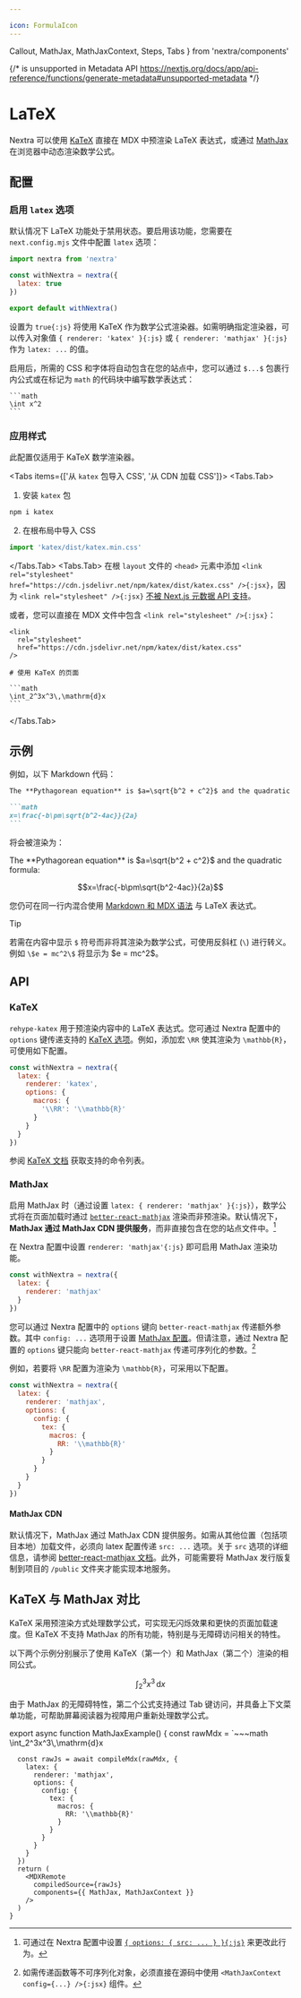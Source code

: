 ```yaml
---

icon: FormulaIcon
---
```


  Callout,
  MathJax,
  MathJaxContext,
  Steps,
  Tabs
} from 'nextra/components'

{/* <link rel="stylesheet"> is unsupported in Metadata API https://nextjs.org/docs/app/api-reference/functions/generate-metadata#unsupported-metadata */}

<link
  rel="stylesheet"
  href="https://cdn.jsdelivr.net/npm/katex/dist/katex.css"
/>

# LaTeX

Nextra 可以使用 [KaTeX](https://katex.org) 直接在 MDX 中预渲染 LaTeX 表达式，或通过 [MathJax](https://mathjax.org) 在浏览器中动态渲染数学公式。

## 配置

<Steps>

### 启用 `latex` 选项

默认情况下 LaTeX 功能处于禁用状态。要启用该功能，您需要在 `next.config.mjs` 文件中配置 `latex` 选项：

```js filename="next.config.mjs" {4}
import nextra from 'nextra'

const withNextra = nextra({
  latex: true
})

export default withNextra()
```

设置为 `true{:js}` 将使用 KaTeX 作为数学公式渲染器。如需明确指定渲染器，可以传入对象值 `{ renderer: 'katex' }{:js}` 或 `{ renderer: 'mathjax' }{:js}` 作为 `latex: ...` 的值。

启用后，所需的 CSS 和字体将自动包含在您的站点中，您可以通过 `$...$` 包裹行内公式或在标记为 `math` 的代码块中编写数学表达式：

````mdx
```math
\int x^2
```
````

### 应用样式

<Callout type="warning">
  此配置仅适用于 KaTeX 数学渲染器。
</Callout>

<Tabs items={['从 `katex` 包导入 CSS', '从 CDN 加载 CSS']}>
<Tabs.Tab>
1. 安装 `katex` 包

```bash npm2yarn
npm i katex
```

2. 在根布局中导入 CSS

```js filename="app/layout.jsx"
import 'katex/dist/katex.min.css'
```

</Tabs.Tab>
<Tabs.Tab>
在根 `layout` 文件的 `<head>` 元素中添加 `<link rel="stylesheet" href="https://cdn.jsdelivr.net/npm/katex/dist/katex.css" />{:jsx}`，因为 `<link rel="stylesheet" />{:jsx}` [不被 Next.js 元数据 API 支持](https://nextjs.org/docs/app/api-reference/functions/generate-metadata#unsupported-metadata)。

或者，您可以直接在 MDX 文件中包含 `<link rel="stylesheet" />{:jsx}`：

````mdx filename="katex.mdx"
<link
  rel="stylesheet"
  href="https://cdn.jsdelivr.net/npm/katex/dist/katex.css"
/>

# 使用 KaTeX 的页面

```math
\int_2^3x^3\,\mathrm{d}x
```
````

</Tabs.Tab>
</Tabs>
</Steps>

## 示例

例如，以下 Markdown 代码：

````md filename="page.md"
The **Pythagorean equation** is $a=\sqrt{b^2 + c^2}$ and the quadratic formula:

```math
x=\frac{-b\pm\sqrt{b^2-4ac}}{2a}
```
````

将会被渲染为：

<div className="mt-6 rounded-xl border p-4 nextra-border">
The **Pythagorean equation** is $a=\sqrt{b^2 + c^2}$ and the quadratic formula:

```math
x=\frac{-b\pm\sqrt{b^2-4ac}}{2a}
```

</div>

您仍可在同一行内混合使用 [Markdown 和 MDX 语法](../guide/markdown) 与 LaTeX 表达式。

> [!TIP]
>
> 若需在内容中显示 `$` 符号而非将其渲染为数学公式，可使用反斜杠 (`\`) 进行转义。例如 `\$e = mc^2\$` 将显示为 \$e = mc^2\$。

## API

### KaTeX

`rehype-katex` 用于预渲染内容中的 LaTeX 表达式。您可通过 Nextra 配置中的 `options` 键传递支持的 [KaTeX 选项](https://katex.org/docs/options)。例如，添加宏 `\RR` 使其渲染为 `\mathbb{R}`，可使用如下配置。

```js filename="next.config.mjs" {4-8}
const withNextra = nextra({
  latex: {
    renderer: 'katex',
    options: {
      macros: {
        '\\RR': '\\mathbb{R}'
      }
    }
  }
})
```

参阅 [KaTeX 文档](https://katex.org/docs/supported) 获取支持的命令列表。

### MathJax

启用 MathJax 时（通过设置 `latex: { renderer: 'mathjax' }{:js}`），数学公式将在页面加载时通过 [`better-react-mathjax`](https://github.com/fast-reflexes/better-react-mathjax) 渲染而非预渲染。默认情况下，**MathJax 通过 MathJax CDN 提供服务**，而非直接包含在您的站点文件中。[^1]

[^1]:
    可通过在 Nextra 配置中设置 [`{ options: { src: ... } }{:js}`](https://github.com/fast-reflexes/better-react-mathjax#src-string--undefined) 来更改此行为。

在 Nextra 配置中设置 `renderer: 'mathjax'{:js}` 即可启用 MathJax 渲染功能。

```js filename="next.config.mjs" {3}
const withNextra = nextra({
  latex: {
    renderer: 'mathjax'
  }
})
```

您可以通过 Nextra 配置中的 `options` 键向 `better-react-mathjax` 传递额外参数。其中 `config: ...` 选项用于设置 [MathJax 配置](https://docs.mathjax.org/en/latest/options/index.html)。但请注意，通过 Nextra 配置的 `options` 键只能向 `better-react-mathjax` 传递可序列化的参数。[^2]

[^2]:
    如需传递函数等不可序列化对象，必须直接在源码中使用 `<MathJaxContext config={...} />{:jsx}` 组件。

例如，若要将 `\RR` 配置为渲染为 `\mathbb{R}`，可采用以下配置。

```js filename="next.config.mjs" {4-12}
const withNextra = nextra({
  latex: {
    renderer: 'mathjax',
    options: {
      config: {
        tex: {
          macros: {
            RR: '\\mathbb{R}'
          }
        }
      }
    }
  }
})
```

#### MathJax CDN

默认情况下，MathJax 通过 MathJax CDN 提供服务。如需从其他位置（包括项目本地）加载文件，必须向 latex 配置传递 `src: ...` 选项。关于 `src` 选项的详细信息，请参阅 [better-react-mathjax 文档](https://github.com/fast-reflexes/better-react-mathjax#src-string--undefined)。此外，可能需要将 MathJax 发行版复制到项目的 `/public` 文件夹才能实现本地服务。

## KaTeX 与 MathJax 对比

KaTeX 采用预渲染方式处理数学公式，可实现无闪烁效果和更快的页面加载速度。但 KaTeX 不支持 MathJax 的所有功能，特别是与无障碍访问相关的特性。

以下两个示例分别展示了使用 KaTeX（第一个）和 MathJax（第二个）渲染的相同公式。

```math
\int_2^3x^3\,\mathrm{d}x
```

<MathJaxExample />

由于 MathJax 的无障碍特性，第二个公式支持通过 Tab 键访问，并具备上下文菜单功能，可帮助屏幕阅读器为视障用户重新处理数学公式。

export async function MathJaxExample() {
  const rawMdx = `~~~math
\\int_2^3x^3\\,\\mathrm{d}x
~~~`
  const rawJs = await compileMdx(rawMdx, {
    latex: {
      renderer: 'mathjax',
      options: {
        config: {
          tex: {
            macros: {
              RR: '\\mathbb{R}'
            }
          }
        }
      }
    }
  })
  return (
    <MDXRemote
      compiledSource={rawJs}
      components={{ MathJax, MathJaxContext }}
    />
  )
}